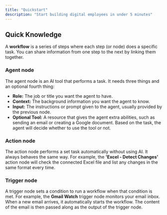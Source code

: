```yaml
---
title: "Quickstart"
description: "Start building digital employees in under 5 minutes"
---
```


## Quick Knowledge

A **workflow** is a series of steps where each step (or node) does a specific task. You can share information from one step to the next by linking them together.

### Agent node

The agent node is an AI tool that performs a task. It needs three things and an optional fourth thing:

- **Role:** The job or title you want the agent to have.
- **Context:** The background information you want the agent to know.
- **Input:** The instructions or prompt given to the agent, usually provided by the previous node.
- **Optional Tool:** A resource that gives the agent extra abilities, such as sending an email or creating a Google document. Based on the task, the agent will decide whether to use the tool or not.

### Action node

The action node performs a set task automatically without using AI. It always behaves the same way. For example, the **'Excel - Detect Changes'** action node will check the connected Excel file and list any changes in the same format every time.

### Trigger node

A trigger node sets a condition to run a workflow when that condition is met. For example, the **Gmail Watch** trigger node monitors your email inbox. When a new email arrives, it automatically starts the workflow. The content of the email is then passed along as the output of the trigger node.
